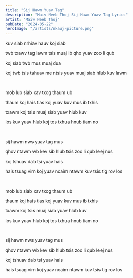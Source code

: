 ```yaml
---
title: "Sij Hawm Yuav Tag"
description: "Maiv Neeb Thoj Sij Hawm Yuav Tag Lyrics"
artist: "Maiv Neeb Thoj"
pubDate: "2024-05-22"
heroImage: "/artists/nkauj-picture.png"
---
```


kuv siab nrhiav hauv koj siab

twb txawv tag lawm tsis muaj ib qho yuav zoo li qub

koj siab twb mus muaj dua

koj twb tsis tshuav me ntsis yuav muaj siab hlub kuv lawm

<br />

mob lub siab xav txog thaum ub

thaum koj hais tias koj yuav kuv mus ib txhis

txawm koj tsis muaj siab yuav hlub kuv

los kuv yuav hlub koj tos txhua hnub tiam no

<br />

sij hawm nws yuav tag mus

qhov ntawm wb kev sib hlub tsis zoo li qub leej nus

koj tshuav dab tsi yuav hais

hais tsuag vim koj yuav ncaim ntawm kuv tsis tig rov los

<br />

mob lub siab xav txog thaum ub

thaum koj hais tias koj yuav kuv mus ib txhis

txawm koj tsis muaj siab yuav hlub kuv

los kuv yuav hlub koj tos txhua hnub tiam no

<br />

sij hawm nws yuav tag mus

qhov ntawm wb kev sib hlub tsis zoo li qub leej nus

koj tshuav dab tsi yuav hais

hais tsuag vim koj yuav ncaim ntawm kuv tsis tig rov los
